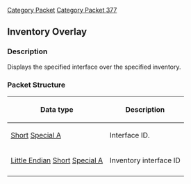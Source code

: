 [[Category Packet]]
[[Category Packet 377]]
{{packet|name=Inventory Overlay|description=Displays the specified interface over the specified inventory.|opcode=128|type=Fixed|length=4|revision=377}}
== Inventory Overlay ==

=== Description ===
Displays the specified interface over the specified inventory.

=== Packet Structure ===

{| border=2
! Data type
! Description
|-
| [[Data Types#Standard data types|Short]] [[Data Types#Standard data types|Special A]]
| Interface ID.
|-
| [[Data Types#Byte Order|Little Endian]] [[Data Types#Standard data types|Short]] [[Data Types#Non Standard Data Types|Special A]]
| Inventory interface ID
|-
|}
